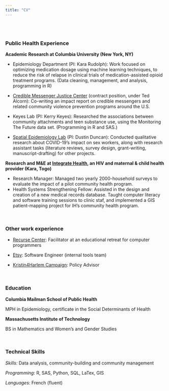 ```yaml
---
title: "CV"
---
```


<br><br>

### Public Health Experience

**Academic Research at Columbia University (New York, NY)**

* Epidemiology Department (PI: Kara Rudolph): Work focused on optimizing medication dosage using machine learning techniques, to reduce the risk of relapse in clinical trials of medication-assisted opioid treatment programs. (Data cleaning, management, and analysis, programming in R)

* [Credible Messenger Justice Center](https://cmjcenter.org/) (contract position, under Ted Alcorn): Co-writing an impact report on credible messengers and related community violence prevention programs around the U.S.

* Keyes Lab (PI: Kerry Keyes): Researched the associations between community attachments and teen substance use, using the Monitoring The Future data set. (Programming in R and SAS.)

* [Spatial Epidemiology Lab](https://www.spatialepilab.org/) (PI: Dustin Duncan): Conducted qualitative research about COVID-19’s impact on sex workers, along with research assistant tasks (literature reviews, survey design, grant-writing, manuscript-drafting) for other projects.

**Research and M&E at [Integrate Health](https://integratehealth.org/), an HIV and maternal & child health provider (Kara, Togo)**

* Research Manager: Managed two yearly 2000-household surveys to evaluate the impact of a pilot community health program.
* Health Systems Strengthening Fellow: Assisted in the design and creation of a new medical records database. Taught computer literacy and software training sessions to clinic staf, and implemented a GIS patient-mapping project for IH’s community health program.

<br>

### Other work experience 

* [Recurse Center](https://recurse.com): Facilitator at an educational retreat for computer programmers

* [Etsy](https://etsy.com): Software Engineer (internal tools team)

* [Kristin4Harlem Campaign](https://kristinforharlem.com): Policy Advisor

<br>

### Education

**Columbia Mailman School of Public Health**

MPH in Epidemiology, certificate in the Social Determinants of Health

**Massachusetts Institute of Technology**

BS in Mathematics and Women’s and Gender Studies

<br>

### Technical Skills

*Skills:* Data analysis, community-building and community management

*Programming:* R, SAS, Python, SQL, LaTex, GIS

*Languages:* French (fluent)
